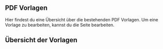 == PDF Vorlagen ==

Hier findest du eine Übersicht über die bestehenden PDF Vorlagen.
Um eine Vorlage zu bearbeiten, kannst du die Seite bearbeiten.

== Übersicht der Vorlagen ==
{{Special:Prefixindex|prefix=MediaWiki:PDFCreator/|hideredirects=1|stripprefix=1}}